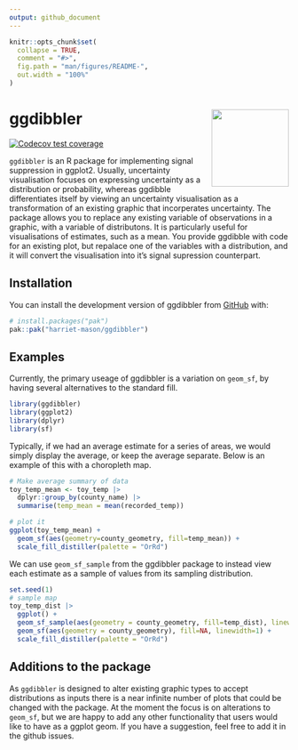 ```yaml
---
output: github_document
---
```


<!-- README.md is generated from README.Rmd. Please edit that file -->

```r
knitr::opts_chunk$set(
  collapse = TRUE,
  comment = "#>",
  fig.path = "man/figures/README-",
  out.width = "100%"
)
```

# ggdibbler <img src="man/figures/logo.png" align="right" height="139" alt="" />

<!-- badges: start -->
[![Codecov test coverage](https://codecov.io/gh/harriet-mason/ggdibbler/graph/badge.svg)](https://app.codecov.io/gh/harriet-mason/ggdibbler)
<!-- badges: end -->

`ggdibbler` is an R package for implementing signal suppression in ggplot2. Usually, uncertainty visualisation focuses on expressing uncertainty as a distribution or probability, whereas ggdibble differentiates itself by viewing an uncertainty visualisation as a transformation of an existing graphic that incorperates uncertainty. The package allows you to replace any existing variable of observations in a graphic, with a variable of distributons. It is particularly useful for visualisations of estimates, such as a mean. You provide ggdibble with code for an existing plot, but repalace one of the variables with a distribution, and it will convert the visualisation into it's signal supression counterpart.

## Installation

You can install the development version of ggdibbler from [GitHub](https://github.com/) with:

``` r
# install.packages("pak")
pak::pak("harriet-mason/ggdibbler")
```

## Examples
Currently, the primary useage of ggdibbler is a variation on `geom_sf`, by having several alternatives to the standard fill.

```r
library(ggdibbler)
library(ggplot2)
library(dplyr)
library(sf)
```

Typically, if we had an average estimate for a series of areas, we would simply display the average, or keep the average separate. Below is an example of this with a choropleth map.

```r
# Make average summary of data
toy_temp_mean <- toy_temp |> 
  dplyr::group_by(county_name) |>
  summarise(temp_mean = mean(recorded_temp))

# plot it
ggplot(toy_temp_mean) +
  geom_sf(aes(geometry=county_geometry, fill=temp_mean)) +
  scale_fill_distiller(palette = "OrRd")
```

We can use `geom_sf_sample` from the ggdibbler package to instead view each estimate as a sample of values from its sampling distribution.

```r
set.seed(1)
# sample map
toy_temp_dist |> 
  ggplot() + 
  geom_sf_sample(aes(geometry = county_geometry, fill=temp_dist), linewidth=0.1) + 
  geom_sf(aes(geometry = county_geometry), fill=NA, linewidth=1) +
  scale_fill_distiller(palette = "OrRd")
```


## Additions to the package
As `ggdibbler` is designed to alter existing graphic types to accept distributions as inputs there is a near infinite number of plots that could be changed with the package. At the moment the focus is on alterations to `geom_sf`, but we are happy to add any other functionality that users would like to have as a ggplot geom. If you have a suggestion, feel free to add it in the github issues.
